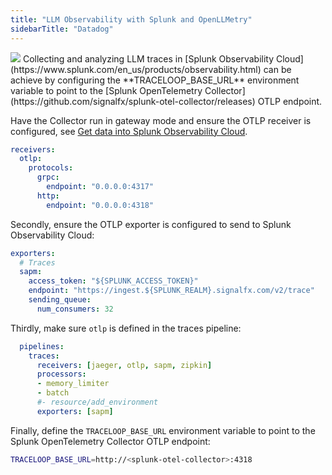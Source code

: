 ```yaml
---
title: "LLM Observability with Splunk and OpenLLMetry"
sidebarTitle: "Datadog"
---
```


<Frame>
  <img src="/img/integrations/splunk.png" />
</Frame>
Collecting and analyzing LLM traces in [Splunk Observability Cloud](https://www.splunk.com/en_us/products/observability.html) can be achieve by configuring the **TRACELOOP_BASE_URL** environment variable to point to the [Splunk OpenTelemetry Collector](https://github.com/signalfx/splunk-otel-collector/releases) OTLP endpoint.

Have the Collector run in gateway mode and ensure the OTLP receiver is configured, see [Get data into Splunk Observability Cloud](https://docs.splunk.com/observability/en/gdi/get-data-in/get-data-in.html).

```yaml
receivers:
  otlp:
    protocols:
      grpc:
        endpoint: "0.0.0.0:4317"
      http:
        endpoint: "0.0.0.0:4318"
```

Secondly, ensure the OTLP exporter is configured to send to Splunk Observability Cloud:

```yaml
exporters:
  # Traces
  sapm:
    access_token: "${SPLUNK_ACCESS_TOKEN}"
    endpoint: "https://ingest.${SPLUNK_REALM}.signalfx.com/v2/trace"
    sending_queue:
      num_consumers: 32
```

Thirdly, make sure `otlp` is defined in the traces pipeline:

```yaml
  pipelines:
    traces:
      receivers: [jaeger, otlp, sapm, zipkin]
      processors:
      - memory_limiter
      - batch
      #- resource/add_environment
      exporters: [sapm]
```

Finally, define the `TRACELOOP_BASE_URL` environment variable to point to the Splunk OpenTelemetry Collector OTLP endpoint:


```bash
TRACELOOP_BASE_URL=http://<splunk-otel-collector>:4318
```
